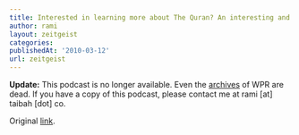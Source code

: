 ```yaml
---
title: Interested in learning more about The Quran? An interesting and accurate English discussion on Wisconson Public Radio
author: rami
layout: zeitgeist
categories:
publishedAt: '2010-03-12'
url: zeitgeist
---
```


__Update:__ This podcast is no longer available. Even the [archives](https://www.wpr.org/shows/here-earth-radio-without-borders-show-03112010-0) of WPR are dead. If you have a copy of this podcast, please contact me at rami [at] taibah [dot] co.

Original [link](http://www.wpr.org/hereonearth/podcast/hereonearth100311k.mp3).
